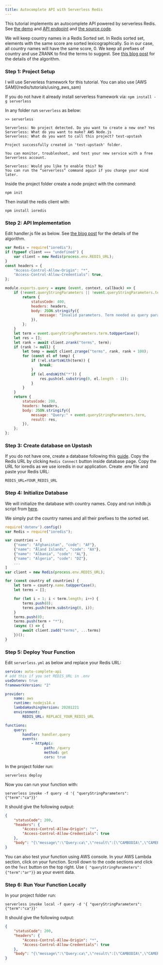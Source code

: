 ```yaml
---
title: Autocomplete API with Serverless Redis
---
```


This tutorial implements an autocomplete API powered by serverless Redis. See
[the demo](https://auto-complete-example.vercel.app/) and
[API endpoint](https://wfgz7cju24.execute-api.us-east-1.amazonaws.com/query?term=ca)
and
[the source code](https://github.com/upstash/serverless-tutorials/tree/master/auto-complete-api).

We will keep country names in a Redis Sorted set. In Redis sorted set, elements
with the same score are sorted lexicographically. So in our case, all country
names will have the same score, 0. We keep all prefixes of country and use ZRANK
to find the terms to suggest. See
[this blog post](http://oldblog.antirez.com/post/autocomplete-with-redis.html)
for the details of the algorithm.

### Step 1: Project Setup

<Note>
I will use Serverless framework for this tutorial. You can also use [AWS SAM](/redis/tutorials/using_aws_sam)
</Note>

If you do not have it already install serverless framework via:
`npm install -g serverless`

In any folder run `serverless` as below:

```text
>> serverless

Serverless: No project detected. Do you want to create a new one? Yes
Serverless: What do you want to make? AWS Node.js
Serverless: What do you want to call this project? test-upstash

Project successfully created in 'test-upstash' folder.

You can monitor, troubleshoot, and test your new service with a free Serverless account.

Serverless: Would you like to enable this? No
You can run the “serverless” command again if you change your mind later.
```

Inside the project folder create a node project with the command:

```
npm init
```

Then install the redis client with:

```
npm install ioredis
```

### Step 2: API Implementation

Edit handler.js file as below. See
[the blog post](http://oldblog.antirez.com/post/autocomplete-with-redis.html)
for the details of the algorithm.

```javascript
var Redis = require("ioredis");
if (typeof client === "undefined") {
    var client = new Redis(process.env.REDIS_URL);
}
const headers = {
    "Access-Control-Allow-Origin": "*",
    "Access-Control-Allow-Credentials": true,
};

module.exports.query = async (event, context, callback) => {
    if (!event.queryStringParameters || !event.queryStringParameters.term) {
        return {
            statusCode: 400,
            headers: headers,
            body: JSON.stringify({
                message: "Invalid parameters. Term needed as query param.",
            }),
        };
    }
    let term = event.queryStringParameters.term.toUpperCase();
    let res = [];
    let rank = await client.zrank("terms", term);
    if (rank != null) {
        let temp = await client.zrange("terms", rank, rank + 100);
        for (const el of temp) {
            if (!el.startsWith(term)) {
                break;
            }
            if (el.endsWith("*")) {
                res.push(el.substring(0, el.length - 1));
            }
        }
    }
    return {
        statusCode: 200,
        headers: headers,
        body: JSON.stringify({
            message: "Query:" + event.queryStringParameters.term,
            result: res,
        }),
    };
};
```

### Step 3: Create database on Upstash

If you do not have one, create a database following this
[guide](../overall/getstarted). Copy the Redis URL by clicking `Redis Connect`
button inside database page. Copy the URL for ioredis as we use ioredis in our
application. Create .env file and paste your Redis URL:

```text
REDIS_URL=YOUR_REDIS_URL
```

<Snippet file="redis/ioredisnote.mdx" />

### Step 4: Initialize Database

We will initialize the database with country names. Copy and run initdb.js
script from
[here](https://github.com/upstash/serverless-tutorials/blob/master/auto-complete-api/initdb.js).

We simply put the country names and all their prefixes to the sorted set.

```javascript
require('dotenv').config()
var Redis = require("ioredis");

var countries = [
    {"name": "Afghanistan", "code": "AF"},
    {"name": "Åland Islands", "code": "AX"},
    {"name": "Albania", "code": "AL"},
    {"name": "Algeria", "code": "DZ"},
    ...
]
var client = new Redis(process.env.REDIS_URL);

for (const country of countries) {
    let term = country.name.toUpperCase();
    let terms = [];

    for (let i = 1; i < term.length; i++) {
        terms.push(0);
        terms.push(term.substring(0, i));
    }
    terms.push(0);
    terms.push(term + "*");
    (async () => {
        await client.zadd("terms", ...terms)
    })();
}
```

### Step 5: Deploy Your Function

Edit `serverless.yml` as below and replace your Redis URL:

```yaml
service: auto-complete-api
# add this if you set REDIS_URL in .env
useDotenv: true
frameworkVersion: "2"

provider:
    name: aws
    runtime: nodejs14.x
    lambdaHashingVersion: 20201221
    environment:
        REDIS_URL: REPLACE_YOUR_REDIS_URL

functions:
    query:
        handler: handler.query
        events:
            - httpApi:
                  path: /query
                  method: get
                  cors: true
```

In the project folder run:

```
serverless deploy
```

Now you can run your function with:

```shell
serverless invoke -f query -d '{ "queryStringParameters": {"term":"ca"}}'
```

It should give the following output:

```json
{
    "statusCode": 200,
    "headers": {
        "Access-Control-Allow-Origin": "*",
        "Access-Control-Allow-Credentials": true
    },
    "body": "{\"message\":\"Query:ca\",\"result\":[\"CAMBODIA\",\"CAMEROON\",\"CANADA\",\"CAPE VERDE\",\"CAYMAN ISLANDS\"]}"
}
```

You can also test your function using AWS console. In your AWS Lambda section,
click on your function. Scroll down to the code sections and click on the `Test`
button on the top right. Use `{ "queryStringParameters": {"term":"ar"}}` as your
event data.

### Step 6: Run Your Function Locally

In your project folder run:

```shell
serverless invoke local -f query -d '{ "queryStringParameters": {"term":"ca"}}'
```

It should give the following output:

```json
{
    "statusCode": 200,
    "headers": {
        "Access-Control-Allow-Origin": "*",
        "Access-Control-Allow-Credentials": true
    },
    "body": "{\"message\":\"Query:ca\",\"result\":[\"CAMBODIA\",\"CAMEROON\",\"CANADA\",\"CAPE VERDE\",\"CAYMAN ISLANDS\"]}"
}
```
